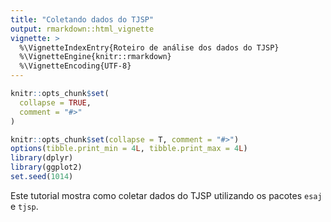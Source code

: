 ```yaml
---
title: "Coletando dados do TJSP"
output: rmarkdown::html_vignette
vignette: >
  %\VignetteIndexEntry{Roteiro de análise dos dados do TJSP}
  %\VignetteEngine{knitr::rmarkdown}
  %\VignetteEncoding{UTF-8}
---
```


```r
knitr::opts_chunk$set(
  collapse = TRUE,
  comment = "#>"
)
```

```r
knitr::opts_chunk$set(collapse = T, comment = "#>")
options(tibble.print_min = 4L, tibble.print_max = 4L)
library(dplyr)
library(ggplot2)
set.seed(1014)
```

Este tutorial mostra como coletar dados do TJSP utilizando os pacotes `esaj` e `tjsp`. 


